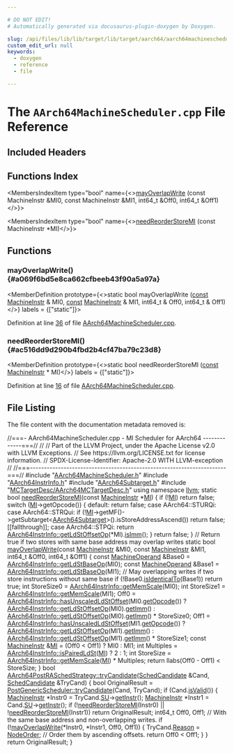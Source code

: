 ```yaml
---

# DO NOT EDIT!
# Automatically generated via docusaurus-plugin-doxygen by Doxygen.

slug: /api/files/lib/lib/target/lib/target/aarch64/aarch64machinescheduler-cpp
custom_edit_url: null
keywords:
  - doxygen
  - reference
  - file

---
```





# The `AArch64MachineScheduler.cpp` File Reference

<DoxygenPage pluginConfig={pluginConfig}>



## Included Headers

<IncludesList>
<IncludesListItem
  filePath="AArch64MachineScheduler.h"
  permalink="/docs/api/files/lib/lib/target/lib/target/aarch64/aarch64machinescheduler-h"
  isLocal="true" />
<IncludesListItem
  filePath="AArch64InstrInfo.h"
  permalink="/docs/api/files/lib/lib/target/lib/target/aarch64/aarch64instrinfo-h"
  isLocal="true" />
<IncludesListItem
  filePath="AArch64Subtarget.h"
  permalink="/docs/api/files/lib/lib/target/lib/target/aarch64/aarch64subtarget-h"
  isLocal="true" />
<IncludesListItem
  filePath="MCTargetDesc/AArch64MCTargetDesc.h"
  permalink="/docs/api/files/lib/lib/target/lib/target/aarch64/lib/target/aarch64/mctargetdesc/aarch64mctargetdesc-h"
  isLocal="true" />
</IncludesList>

## Functions Index

<MembersIndex>

<MembersIndexItem
  type="bool"
  name={<><a href="#a069f6bd5e8ca662cfbeeb43f90a5a97a">mayOverlapWrite</a> (const MachineInstr &amp;MI0, const MachineInstr &amp;MI1, int64&#95;t &amp;Off0, int64&#95;t &amp;Off1)</>}>
</MembersIndexItem>

<MembersIndexItem
  type="bool"
  name={<><a href="#ac516dd9d290b4fbd2b4cf47ba79c23d8">needReorderStoreMI</a> (const MachineInstr &#42;MI)</>}>
</MembersIndexItem>

</MembersIndex>


<SectionDefinition>

## Functions

### mayOverlapWrite() {#a069f6bd5e8ca662cfbeeb43f90a5a97a}

<MemberDefinition
  prototype={<>static bool mayOverlapWrite (<a href="/docs/api/files/lib/lib/target/lib/target/aarch64/aarch64promoteconstant-cpp/#a90f8350fecae261c25be85d38b451bff">const</a> <a href="/docs/api/classes/llvm/machineinstr">MachineInstr</a> &amp; MI0, <a href="/docs/api/files/lib/lib/target/lib/target/aarch64/aarch64promoteconstant-cpp/#a90f8350fecae261c25be85d38b451bff">const</a> <a href="/docs/api/classes/llvm/machineinstr">MachineInstr</a> &amp; MI1, int64&#95;t &amp; Off0, int64&#95;t &amp; Off1)</>}
  labels = {["static"]}>

Definition at line <a href="#l00036">36</a> of file <a href="/docs/api/files/lib/lib/target/lib/target/aarch64/aarch64machinescheduler-cpp">AArch64MachineScheduler.cpp</a>.
</MemberDefinition>

### needReorderStoreMI() {#ac516dd9d290b4fbd2b4cf47ba79c23d8}

<MemberDefinition
  prototype={<>static bool needReorderStoreMI (<a href="/docs/api/files/lib/lib/target/lib/target/aarch64/aarch64promoteconstant-cpp/#a90f8350fecae261c25be85d38b451bff">const</a> <a href="/docs/api/classes/llvm/machineinstr">MachineInstr</a> &#42; MI)</>}
  labels = {["static"]}>

Definition at line <a href="#l00016">16</a> of file <a href="/docs/api/files/lib/lib/target/lib/target/aarch64/aarch64machinescheduler-cpp">AArch64MachineScheduler.cpp</a>.
</MemberDefinition>

</SectionDefinition>

## File Listing

The file content with the documentation metadata removed is:

<ProgramListing>

<Link id="l00001" /><CodeLine lineNumber="1"><Highlight kind="comment">//===- AArch64MachineScheduler.cpp - MI Scheduler for AArch64 -------------===//</Highlight><Highlight kind="normal"></Highlight></CodeLine>
<Link id="l00002" /><CodeLine lineNumber="2"><Highlight kind="normal"></Highlight><Highlight kind="comment">//</Highlight><Highlight kind="normal"></Highlight></CodeLine>
<Link id="l00003" /><CodeLine lineNumber="3"><Highlight kind="normal"></Highlight><Highlight kind="comment">// Part of the LLVM Project, under the Apache License v2.0 with LLVM Exceptions.</Highlight><Highlight kind="normal"></Highlight></CodeLine>
<Link id="l00004" /><CodeLine lineNumber="4"><Highlight kind="normal"></Highlight><Highlight kind="comment">// See https://llvm.org/LICENSE.txt for license information.</Highlight><Highlight kind="normal"></Highlight></CodeLine>
<Link id="l00005" /><CodeLine lineNumber="5"><Highlight kind="normal"></Highlight><Highlight kind="comment">// SPDX-License-Identifier: Apache-2.0 WITH LLVM-exception</Highlight><Highlight kind="normal"></Highlight></CodeLine>
<Link id="l00006" /><CodeLine lineNumber="6"><Highlight kind="normal"></Highlight><Highlight kind="comment">//</Highlight><Highlight kind="normal"></Highlight></CodeLine>
<Link id="l00007" /><CodeLine lineNumber="7"><Highlight kind="normal"></Highlight><Highlight kind="comment">//===----------------------------------------------------------------------===//</Highlight><Highlight kind="normal"></Highlight></CodeLine>
<Link id="l00008" /><CodeLine lineNumber="8"><Highlight kind="normal"></Highlight></CodeLine>
<Link id="l00009" /><CodeLine lineNumber="9"><Highlight kind="normal"></Highlight><Highlight kind="preprocessor">#include &quot;<a href="/docs/api/files/lib/lib/target/lib/target/aarch64/aarch64machinescheduler-h">AArch64MachineScheduler.h</a>&quot;</Highlight><Highlight kind="normal"></Highlight></CodeLine>
<Link id="l00010" /><CodeLine lineNumber="10"><Highlight kind="normal"></Highlight><Highlight kind="preprocessor">#include &quot;<a href="/docs/api/files/lib/lib/target/lib/target/aarch64/aarch64instrinfo-h">AArch64InstrInfo.h</a>&quot;</Highlight><Highlight kind="normal"></Highlight></CodeLine>
<Link id="l00011" /><CodeLine lineNumber="11"><Highlight kind="normal"></Highlight><Highlight kind="preprocessor">#include &quot;<a href="/docs/api/files/lib/lib/target/lib/target/aarch64/aarch64subtarget-h">AArch64Subtarget.h</a>&quot;</Highlight><Highlight kind="normal"></Highlight></CodeLine>
<Link id="l00012" /><CodeLine lineNumber="12"><Highlight kind="normal"></Highlight><Highlight kind="preprocessor">#include &quot;<a href="/docs/api/files/lib/lib/target/lib/target/aarch64/lib/target/aarch64/mctargetdesc/aarch64mctargetdesc-h">MCTargetDesc/AArch64MCTargetDesc.h</a>&quot;</Highlight><Highlight kind="normal"></Highlight></CodeLine>
<Link id="l00013" /><CodeLine lineNumber="13"><Highlight kind="normal"></Highlight></CodeLine>
<Link id="l00014" /><CodeLine lineNumber="14"><Highlight kind="normal"></Highlight><Highlight kind="keyword">using namespace </Highlight><Highlight kind="normal"><a href="/docs/api/namespaces/llvm">llvm</a>;</Highlight></CodeLine>
<Link id="l00015" /><CodeLine lineNumber="15"><Highlight kind="normal"></Highlight></CodeLine>
<Link id="l00016" /><CodeLine lineNumber="16" lineLink="#ac516dd9d290b4fbd2b4cf47ba79c23d8"><Highlight kind="normal"></Highlight><Highlight kind="keyword">static</Highlight><Highlight kind="normal"> </Highlight><Highlight kind="keywordtype">bool</Highlight><Highlight kind="normal"> <a href="#ac516dd9d290b4fbd2b4cf47ba79c23d8">needReorderStoreMI</a>(</Highlight><Highlight kind="keyword">const</Highlight><Highlight kind="normal"> <a href="/docs/api/classes/llvm/machineinstr">MachineInstr</a> &#42;<a href="/docs/api/files/lib/lib/codegen/lib/codegen/globalisel/irtranslator-cpp/#abe44dfdea65b4f7e11e0a608ab708b76">MI</a>) &#123;</Highlight></CodeLine>
<Link id="l00017" /><CodeLine lineNumber="17"><Highlight kind="normal">  </Highlight><Highlight kind="keywordflow">if</Highlight><Highlight kind="normal"> (!<a href="/docs/api/files/lib/lib/codegen/lib/codegen/globalisel/irtranslator-cpp/#abe44dfdea65b4f7e11e0a608ab708b76">MI</a>)</Highlight></CodeLine>
<Link id="l00018" /><CodeLine lineNumber="18"><Highlight kind="normal">    </Highlight><Highlight kind="keywordflow">return</Highlight><Highlight kind="normal"> </Highlight><Highlight kind="keyword">false</Highlight><Highlight kind="normal">;</Highlight></CodeLine>
<Link id="l00019" /><CodeLine lineNumber="19"><Highlight kind="normal"></Highlight></CodeLine>
<Link id="l00020" /><CodeLine lineNumber="20"><Highlight kind="normal">  </Highlight><Highlight kind="keywordflow">switch</Highlight><Highlight kind="normal"> (<a href="/docs/api/files/lib/lib/codegen/lib/codegen/globalisel/irtranslator-cpp/#abe44dfdea65b4f7e11e0a608ab708b76">MI</a>-&gt;getOpcode()) &#123;</Highlight></CodeLine>
<Link id="l00021" /><CodeLine lineNumber="21"><Highlight kind="normal">  </Highlight><Highlight kind="keywordflow">default</Highlight><Highlight kind="normal">:</Highlight></CodeLine>
<Link id="l00022" /><CodeLine lineNumber="22"><Highlight kind="normal">    </Highlight><Highlight kind="keywordflow">return</Highlight><Highlight kind="normal"> </Highlight><Highlight kind="keyword">false</Highlight><Highlight kind="normal">;</Highlight></CodeLine>
<Link id="l00023" /><CodeLine lineNumber="23"><Highlight kind="normal">  </Highlight><Highlight kind="keywordflow">case</Highlight><Highlight kind="normal"> AArch64::STURQi:</Highlight></CodeLine>
<Link id="l00024" /><CodeLine lineNumber="24"><Highlight kind="normal">  </Highlight><Highlight kind="keywordflow">case</Highlight><Highlight kind="normal"> AArch64::STRQui:</Highlight></CodeLine>
<Link id="l00025" /><CodeLine lineNumber="25"><Highlight kind="normal">    </Highlight><Highlight kind="keywordflow">if</Highlight><Highlight kind="normal"> (!<a href="/docs/api/files/lib/lib/codegen/lib/codegen/globalisel/irtranslator-cpp/#abe44dfdea65b4f7e11e0a608ab708b76">MI</a>-&gt;getMF()-&gt;getSubtarget&lt;<a href="/docs/api/classes/llvm/aarch64subtarget">AArch64Subtarget</a>&gt;().isStoreAddressAscend())</Highlight></CodeLine>
<Link id="l00026" /><CodeLine lineNumber="26"><Highlight kind="normal">      </Highlight><Highlight kind="keywordflow">return</Highlight><Highlight kind="normal"> </Highlight><Highlight kind="keyword">false</Highlight><Highlight kind="normal">;</Highlight></CodeLine>
<Link id="l00027" /><CodeLine lineNumber="27"><Highlight kind="normal">    &#91;&#91;fallthrough&#93;&#93;;</Highlight></CodeLine>
<Link id="l00028" /><CodeLine lineNumber="28"><Highlight kind="normal">  </Highlight><Highlight kind="keywordflow">case</Highlight><Highlight kind="normal"> AArch64::STPQi:</Highlight></CodeLine>
<Link id="l00029" /><CodeLine lineNumber="29"><Highlight kind="normal">    </Highlight><Highlight kind="keywordflow">return</Highlight><Highlight kind="normal"> <a href="/docs/api/classes/llvm/aarch64instrinfo/#a3111bf1fd6e9282ec7a9b14b3a3cae3e">AArch64InstrInfo::getLdStOffsetOp</a>(&#42;MI).<a href="/docs/api/classes/llvm/machineoperand/#a76f61c6784df6dc8402a8b9011041926">isImm</a>();</Highlight></CodeLine>
<Link id="l00030" /><CodeLine lineNumber="30"><Highlight kind="normal">  &#125;</Highlight></CodeLine>
<Link id="l00031" /><CodeLine lineNumber="31"><Highlight kind="normal"></Highlight></CodeLine>
<Link id="l00032" /><CodeLine lineNumber="32"><Highlight kind="normal">  </Highlight><Highlight kind="keywordflow">return</Highlight><Highlight kind="normal"> </Highlight><Highlight kind="keyword">false</Highlight><Highlight kind="normal">;</Highlight></CodeLine>
<Link id="l00033" /><CodeLine lineNumber="33"><Highlight kind="normal">&#125;</Highlight></CodeLine>
<Link id="l00034" /><CodeLine lineNumber="34"><Highlight kind="normal"></Highlight></CodeLine>
<Link id="l00035" /><CodeLine lineNumber="35"><Highlight kind="normal"></Highlight><Highlight kind="comment">// Return true if two stores with same base address may overlap writes</Highlight><Highlight kind="normal"></Highlight></CodeLine>
<Link id="l00036" /><CodeLine lineNumber="36" lineLink="#a069f6bd5e8ca662cfbeeb43f90a5a97a"><Highlight kind="normal"></Highlight><Highlight kind="keyword">static</Highlight><Highlight kind="normal"> </Highlight><Highlight kind="keywordtype">bool</Highlight><Highlight kind="normal"> <a href="#a069f6bd5e8ca662cfbeeb43f90a5a97a">mayOverlapWrite</a>(</Highlight><Highlight kind="keyword">const</Highlight><Highlight kind="normal"> <a href="/docs/api/classes/llvm/machineinstr">MachineInstr</a> &amp;MI0, </Highlight><Highlight kind="keyword">const</Highlight><Highlight kind="normal"> <a href="/docs/api/classes/llvm/machineinstr">MachineInstr</a> &amp;MI1,</Highlight></CodeLine>
<Link id="l00037" /><CodeLine lineNumber="37"><Highlight kind="normal">                            int64&#95;t &amp;Off0, int64&#95;t &amp;Off1) &#123;</Highlight></CodeLine>
<Link id="l00038" /><CodeLine lineNumber="38"><Highlight kind="normal">  </Highlight><Highlight kind="keyword">const</Highlight><Highlight kind="normal"> <a href="/docs/api/classes/llvm/machineoperand">MachineOperand</a> &amp;Base0 = <a href="/docs/api/classes/llvm/aarch64instrinfo/#af66bca919a5501ae9f377298fd684864">AArch64InstrInfo::getLdStBaseOp</a>(MI0);</Highlight></CodeLine>
<Link id="l00039" /><CodeLine lineNumber="39"><Highlight kind="normal">  </Highlight><Highlight kind="keyword">const</Highlight><Highlight kind="normal"> <a href="/docs/api/classes/llvm/machineoperand">MachineOperand</a> &amp;Base1 = <a href="/docs/api/classes/llvm/aarch64instrinfo/#af66bca919a5501ae9f377298fd684864">AArch64InstrInfo::getLdStBaseOp</a>(MI1);</Highlight></CodeLine>
<Link id="l00040" /><CodeLine lineNumber="40"><Highlight kind="normal"></Highlight></CodeLine>
<Link id="l00041" /><CodeLine lineNumber="41"><Highlight kind="normal">  </Highlight><Highlight kind="comment">// May overlapping writes if two store instructions without same base</Highlight><Highlight kind="normal"></Highlight></CodeLine>
<Link id="l00042" /><CodeLine lineNumber="42"><Highlight kind="normal">  </Highlight><Highlight kind="keywordflow">if</Highlight><Highlight kind="normal"> (!Base0.<a href="/docs/api/classes/llvm/machineoperand/#ad7f2dc64214551418f486026ffc95fa4">isIdenticalTo</a>(Base1))</Highlight></CodeLine>
<Link id="l00043" /><CodeLine lineNumber="43"><Highlight kind="normal">    </Highlight><Highlight kind="keywordflow">return</Highlight><Highlight kind="normal"> </Highlight><Highlight kind="keyword">true</Highlight><Highlight kind="normal">;</Highlight></CodeLine>
<Link id="l00044" /><CodeLine lineNumber="44"><Highlight kind="normal"></Highlight></CodeLine>
<Link id="l00045" /><CodeLine lineNumber="45"><Highlight kind="normal">  </Highlight><Highlight kind="keywordtype">int</Highlight><Highlight kind="normal"> StoreSize0 = <a href="/docs/api/classes/llvm/aarch64instrinfo/#af269ff6efde917e353e6652a11e473ec">AArch64InstrInfo::getMemScale</a>(MI0);</Highlight></CodeLine>
<Link id="l00046" /><CodeLine lineNumber="46"><Highlight kind="normal">  </Highlight><Highlight kind="keywordtype">int</Highlight><Highlight kind="normal"> StoreSize1 = <a href="/docs/api/classes/llvm/aarch64instrinfo/#af269ff6efde917e353e6652a11e473ec">AArch64InstrInfo::getMemScale</a>(MI1);</Highlight></CodeLine>
<Link id="l00047" /><CodeLine lineNumber="47"><Highlight kind="normal">  Off0 = <a href="/docs/api/classes/llvm/aarch64instrinfo/#a402d07e412b1466bf04c19cfde24de49">AArch64InstrInfo::hasUnscaledLdStOffset</a>(MI0.<a href="/docs/api/classes/llvm/machineinstr/#a0363204b5fbab08a46f5a7cd7f376f78">getOpcode</a>())</Highlight></CodeLine>
<Link id="l00048" /><CodeLine lineNumber="48"><Highlight kind="normal">             ? <a href="/docs/api/classes/llvm/aarch64instrinfo/#a3111bf1fd6e9282ec7a9b14b3a3cae3e">AArch64InstrInfo::getLdStOffsetOp</a>(MI0).<a href="/docs/api/classes/llvm/machineoperand/#a38b28a85f818b49d8806c150b8a5b4f7">getImm</a>()</Highlight></CodeLine>
<Link id="l00049" /><CodeLine lineNumber="49"><Highlight kind="normal">             : <a href="/docs/api/classes/llvm/aarch64instrinfo/#a3111bf1fd6e9282ec7a9b14b3a3cae3e">AArch64InstrInfo::getLdStOffsetOp</a>(MI0).<a href="/docs/api/classes/llvm/machineoperand/#a38b28a85f818b49d8806c150b8a5b4f7">getImm</a>() &#42; StoreSize0;</Highlight></CodeLine>
<Link id="l00050" /><CodeLine lineNumber="50"><Highlight kind="normal">  Off1 = <a href="/docs/api/classes/llvm/aarch64instrinfo/#a402d07e412b1466bf04c19cfde24de49">AArch64InstrInfo::hasUnscaledLdStOffset</a>(MI1.<a href="/docs/api/classes/llvm/machineinstr/#a0363204b5fbab08a46f5a7cd7f376f78">getOpcode</a>())</Highlight></CodeLine>
<Link id="l00051" /><CodeLine lineNumber="51"><Highlight kind="normal">             ? <a href="/docs/api/classes/llvm/aarch64instrinfo/#a3111bf1fd6e9282ec7a9b14b3a3cae3e">AArch64InstrInfo::getLdStOffsetOp</a>(MI1).<a href="/docs/api/classes/llvm/machineoperand/#a38b28a85f818b49d8806c150b8a5b4f7">getImm</a>()</Highlight></CodeLine>
<Link id="l00052" /><CodeLine lineNumber="52"><Highlight kind="normal">             : <a href="/docs/api/classes/llvm/aarch64instrinfo/#a3111bf1fd6e9282ec7a9b14b3a3cae3e">AArch64InstrInfo::getLdStOffsetOp</a>(MI1).<a href="/docs/api/classes/llvm/machineoperand/#a38b28a85f818b49d8806c150b8a5b4f7">getImm</a>() &#42; StoreSize1;</Highlight></CodeLine>
<Link id="l00053" /><CodeLine lineNumber="53"><Highlight kind="normal"></Highlight></CodeLine>
<Link id="l00054" /><CodeLine lineNumber="54"><Highlight kind="normal">  </Highlight><Highlight kind="keyword">const</Highlight><Highlight kind="normal"> <a href="/docs/api/classes/llvm/machineinstr">MachineInstr</a> &amp;<a href="/docs/api/files/lib/lib/codegen/lib/codegen/globalisel/irtranslator-cpp/#abe44dfdea65b4f7e11e0a608ab708b76">MI</a> = (Off0 &lt; Off1) ? MI0 : MI1;</Highlight></CodeLine>
<Link id="l00055" /><CodeLine lineNumber="55"><Highlight kind="normal">  </Highlight><Highlight kind="keywordtype">int</Highlight><Highlight kind="normal"> Multiples = <a href="/docs/api/classes/llvm/aarch64instrinfo/#a6ba8f62a5514943195111193dfd7ae08">AArch64InstrInfo::isPairedLdSt</a>(<a href="/docs/api/files/lib/lib/codegen/lib/codegen/globalisel/irtranslator-cpp/#abe44dfdea65b4f7e11e0a608ab708b76">MI</a>) ? 2 : 1;</Highlight></CodeLine>
<Link id="l00056" /><CodeLine lineNumber="56"><Highlight kind="normal">  </Highlight><Highlight kind="keywordtype">int</Highlight><Highlight kind="normal"> StoreSize = <a href="/docs/api/classes/llvm/aarch64instrinfo/#af269ff6efde917e353e6652a11e473ec">AArch64InstrInfo::getMemScale</a>(<a href="/docs/api/files/lib/lib/codegen/lib/codegen/globalisel/irtranslator-cpp/#abe44dfdea65b4f7e11e0a608ab708b76">MI</a>) &#42; Multiples;</Highlight></CodeLine>
<Link id="l00057" /><CodeLine lineNumber="57"><Highlight kind="normal"></Highlight></CodeLine>
<Link id="l00058" /><CodeLine lineNumber="58"><Highlight kind="normal">  </Highlight><Highlight kind="keywordflow">return</Highlight><Highlight kind="normal"> llabs(Off0 - Off1) &lt; StoreSize;</Highlight></CodeLine>
<Link id="l00059" /><CodeLine lineNumber="59"><Highlight kind="normal">&#125;</Highlight></CodeLine>
<Link id="l00060" /><CodeLine lineNumber="60"><Highlight kind="normal"></Highlight></CodeLine>
<Link id="l00061" /><CodeLine lineNumber="61" lineLink="/docs/api/classes/llvm/aarch64postraschedstrategy/#a13b69f0a0d56eb5e0802e40b938136a6"><Highlight kind="normal"></Highlight><Highlight kind="keywordtype">bool</Highlight><Highlight kind="normal"> <a href="/docs/api/classes/llvm/aarch64postraschedstrategy/#a13b69f0a0d56eb5e0802e40b938136a6">AArch64PostRASchedStrategy::tryCandidate</a>(<a href="/docs/api/structs/llvm/genericschedulerbase/schedcandidate">SchedCandidate</a> &amp;Cand,</Highlight></CodeLine>
<Link id="l00062" /><CodeLine lineNumber="62"><Highlight kind="normal">                                              <a href="/docs/api/structs/llvm/genericschedulerbase/schedcandidate">SchedCandidate</a> &amp;TryCand) &#123;</Highlight></CodeLine>
<Link id="l00063" /><CodeLine lineNumber="63"><Highlight kind="normal">  </Highlight><Highlight kind="keywordtype">bool</Highlight><Highlight kind="normal"> OriginalResult = <a href="/docs/api/classes/llvm/postgenericscheduler/#a09835bd12a7088d224f84e7899946040">PostGenericScheduler::tryCandidate</a>(Cand, TryCand);</Highlight></CodeLine>
<Link id="l00064" /><CodeLine lineNumber="64"><Highlight kind="normal"></Highlight></CodeLine>
<Link id="l00065" /><CodeLine lineNumber="65"><Highlight kind="normal">  </Highlight><Highlight kind="keywordflow">if</Highlight><Highlight kind="normal"> (Cand.<a href="/docs/api/structs/llvm/genericschedulerbase/schedcandidate/#acdc733638a93dca6bb0eb290ec896271">isValid</a>()) &#123;</Highlight></CodeLine>
<Link id="l00066" /><CodeLine lineNumber="66"><Highlight kind="normal">    <a href="/docs/api/classes/llvm/machineinstr">MachineInstr</a> &#42;Instr0 = TryCand.<a href="/docs/api/structs/llvm/genericschedulerbase/schedcandidate/#a310a170b7d2442d12634d53db262fb92">SU</a>-&gt;<a href="/docs/api/classes/llvm/sunit/#afc98c2c5417cad1a90fc4fe241fe8ba4">getInstr</a>();</Highlight></CodeLine>
<Link id="l00067" /><CodeLine lineNumber="67"><Highlight kind="normal">    <a href="/docs/api/classes/llvm/machineinstr">MachineInstr</a> &#42;Instr1 = Cand.<a href="/docs/api/structs/llvm/genericschedulerbase/schedcandidate/#a310a170b7d2442d12634d53db262fb92">SU</a>-&gt;<a href="/docs/api/classes/llvm/sunit/#afc98c2c5417cad1a90fc4fe241fe8ba4">getInstr</a>();</Highlight></CodeLine>
<Link id="l00068" /><CodeLine lineNumber="68"><Highlight kind="normal"></Highlight></CodeLine>
<Link id="l00069" /><CodeLine lineNumber="69"><Highlight kind="normal">    </Highlight><Highlight kind="keywordflow">if</Highlight><Highlight kind="normal"> (!<a href="#ac516dd9d290b4fbd2b4cf47ba79c23d8">needReorderStoreMI</a>(Instr0) || !<a href="#ac516dd9d290b4fbd2b4cf47ba79c23d8">needReorderStoreMI</a>(Instr1))</Highlight></CodeLine>
<Link id="l00070" /><CodeLine lineNumber="70"><Highlight kind="normal">      </Highlight><Highlight kind="keywordflow">return</Highlight><Highlight kind="normal"> OriginalResult;</Highlight></CodeLine>
<Link id="l00071" /><CodeLine lineNumber="71"><Highlight kind="normal"></Highlight></CodeLine>
<Link id="l00072" /><CodeLine lineNumber="72"><Highlight kind="normal">    int64&#95;t Off0, Off1;</Highlight></CodeLine>
<Link id="l00073" /><CodeLine lineNumber="73"><Highlight kind="normal">    </Highlight><Highlight kind="comment">// With the same base address and non-overlapping writes.</Highlight><Highlight kind="normal"></Highlight></CodeLine>
<Link id="l00074" /><CodeLine lineNumber="74"><Highlight kind="normal">    </Highlight><Highlight kind="keywordflow">if</Highlight><Highlight kind="normal"> (!<a href="#a069f6bd5e8ca662cfbeeb43f90a5a97a">mayOverlapWrite</a>(&#42;Instr0, &#42;Instr1, Off0, Off1)) &#123;</Highlight></CodeLine>
<Link id="l00075" /><CodeLine lineNumber="75"><Highlight kind="normal">      TryCand.<a href="/docs/api/structs/llvm/genericschedulerbase/schedcandidate/#ad9372964d55580636efe92281b42ad6c">Reason</a> = <a href="/docs/api/classes/llvm/genericschedulerbase/#ae0da1bc94e326020069c0f44170a48d3aa00a8e5741a604eb07320e981473b4e7">NodeOrder</a>;</Highlight></CodeLine>
<Link id="l00076" /><CodeLine lineNumber="76"><Highlight kind="normal">      </Highlight><Highlight kind="comment">// Order them by ascending offsets.</Highlight><Highlight kind="normal"></Highlight></CodeLine>
<Link id="l00077" /><CodeLine lineNumber="77"><Highlight kind="normal">      </Highlight><Highlight kind="keywordflow">return</Highlight><Highlight kind="normal"> Off0 &lt; Off1;</Highlight></CodeLine>
<Link id="l00078" /><CodeLine lineNumber="78"><Highlight kind="normal">    &#125;</Highlight></CodeLine>
<Link id="l00079" /><CodeLine lineNumber="79"><Highlight kind="normal">  &#125;</Highlight></CodeLine>
<Link id="l00080" /><CodeLine lineNumber="80"><Highlight kind="normal"></Highlight></CodeLine>
<Link id="l00081" /><CodeLine lineNumber="81"><Highlight kind="normal">  </Highlight><Highlight kind="keywordflow">return</Highlight><Highlight kind="normal"> OriginalResult;</Highlight></CodeLine>
<Link id="l00082" /><CodeLine lineNumber="82"><Highlight kind="normal">&#125;</Highlight></CodeLine>

</ProgramListing>

</DoxygenPage>
